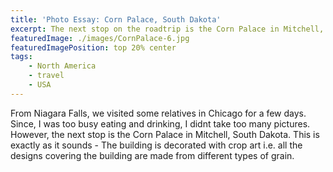 ```yaml
---
title: 'Photo Essay: Corn Palace, South Dakota'
excerpt: The next stop on the roadtrip is the Corn Palace in Mitchell, South Dakota. This is exactly as it sounds. The building is decorated with crop art.
featuredImage: ./images/CornPalace-6.jpg
featuredImagePosition: top 20% center
tags:
    - North America
    - travel
    - USA
---
```


From Niagara Falls, we visited some relatives in Chicago for a few days. Since, I was too busy eating and drinking, I didnt take too many pictures. However, the next stop is the Corn Palace in Mitchell, South Dakota. This is exactly as it sounds - The building is decorated with crop art i.e. all the designs covering the building are made from different types of grain.

<ImageGallery relativeDirectory={props.path} />
